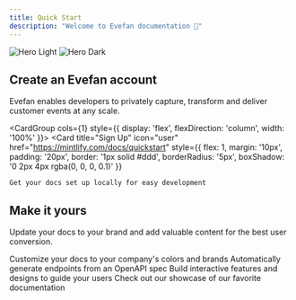 ```yaml
---
title: Quick Start
description: "Welcome to Evefan documentation 🚀"
---
```


<img
  className="block dark:hidden"
  src="/images/consoledesign.png"
  alt="Hero Light"
/>
<img
  className="hidden dark:block"
  src="/images/consoledesign.png"
  alt="Hero Dark"
/>

## Create an Evefan account

Evefan enables developers to privately capture, transform and deliver customer events at any scale.

<CardGroup cols={1} style={{ display: 'flex', flexDirection: 'column', width: '100%' }}>
  <Card
    title="Sign Up"
    icon="user"
    href="https://mintlify.com/docs/quickstart"
    style={{
      flex: 1,
      margin: '10px',
      padding: '20px',
      border: '1px solid #ddd',
      borderRadius: '5px',
      boxShadow: '0 2px 4px rgba(0, 0, 0, 0.1)'
    }}
  >
    Get your docs set up locally for easy development
  </Card>
</CardGroup>

## Make it yours

Update your docs to your brand and add valuable content for the best user conversion.

<CardGroup cols={2}>
  <Card
    title="Customize Style"
    icon="palette"
    href="https://mintlify.com/docs/settings/global"
  >
    Customize your docs to your company's colors and brands
  </Card>
  <Card
    title="Reference APIs"
    icon="code"
    href="https://mintlify.com/docs/api-playground/openapi"
  >
    Automatically generate endpoints from an OpenAPI spec
  </Card>
  <Card
    title="Add Components"
    icon="screwdriver-wrench"
    href="https://mintlify.com/docs/components/accordion"
  >
    Build interactive features and designs to guide your users
  </Card>
  <Card
    title="Get Inspiration"
    icon="stars"
    href="https://mintlify.com/customers"
  >
    Check out our showcase of our favorite documentation
  </Card>
</CardGroup>
